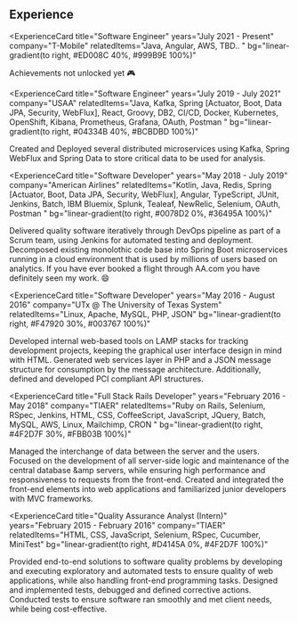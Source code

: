 ## Experience

<ExperienceCard
  title="Software Engineer"
  years="July 2021 - Present"
  company="T-Mobile"
  relatedItems="Java, Angular, AWS, TBD..
"
  bg="linear-gradient(to right, #ED008C 40%, #999B9E 100%)"
>
  Achievements not unlocked yet 🎮
</ExperienceCard>

<ExperienceCard
  title="Software Engineer"
  years="July 2019 - July 2021"
  company="USAA"
  relatedItems="Java, Kafka, Spring [Actuator, Boot, Data JPA, Security, WebFlux], React, Groovy, DB2, CI/CD, Docker, Kubernetes, OpenShift, Kibana, Prometheus, Grafana, OAuth, Postman
"
  bg="linear-gradient(to right, #04334B 40%, #BCBDBD 100%)"
>
  Created and Deployed several distributed microservices using Kafka, Spring WebFlux and Spring Data to store critical data to be used for analysis.
</ExperienceCard>

<ExperienceCard
  title="Software Developer"
  years="May 2018 - July 2019"
  company="American Airlines"
  relatedItems="Kotlin, Java, Redis, Spring [Actuator, Boot, Data JPA, Security, WebFlux], Angular, TypeScript, JUnit, Jenkins, Batch, IBM Bluemix, Splunk, Tealeaf, NewRelic, Selenium, OAuth, Postman
"
  bg="linear-gradient(to right, #0078D2 0%, #36495A 100%)"
>
  Delivered quality software iteratively through DevOps pipeline as part of a Scrum team, using Jenkins for automated testing and deployment. Decomposed existing monolothic code base into Spring Boot microservices running in a cloud environment that is used by millions of users based on analytics. If you have ever booked a flight through AA.com you have definitely seen my work. 😄
</ExperienceCard>

<ExperienceCard
  title="Software Developer"
  years="May 2016 - August 2016"
  company="UTx @ The University of Texas System"
  relatedItems="Linux, Apache, MySQL, PHP, JSON"
  bg="linear-gradient(to right, #F47920 30%, #003767 100%)"
>
  Developed internal web-based tools on LAMP stacks for tracking development projects, keeping the graphical user interface design in mind with HTML. Generated web services layer in PHP and a JSON message structure for consumption by the message architecture.  Additionally, defined and developed PCI compliant API structures.
</ExperienceCard>

<ExperienceCard
  title="Full Stack Rails Developer"
  years="February 2016 - May 2018"
  company="TIAER"
  relatedItems="Ruby on Rails, Selenium, RSpec, Jenkins, HTML, CSS, CoffeeScript, JavaScript, JQuery, Batch, MySQL, AWS, Linux, Mailchimp, CRON
"
  bg="linear-gradient(to right, #4F2D7F 30%, #FBB03B 100%)"
>
  Managed the interchange of data between the server and the users. Focused on the development of all server-side logic and maintenance of the central database &amp servers, while ensuring high performance and responsiveness to requests from the front-end. Created and integrated the front-end elements into web applications and familiarized junior developers with MVC frameworks.
</ExperienceCard>

<ExperienceCard
  title="Quality Assurance Analyst (Intern)"
  years="February 2015 - February 2016"
  company="TIAER"
  relatedItems="HTML, CSS, JavaScript, Selenium, RSpec, Cucumber, MiniTest"
  bg="linear-gradient(to right, #D4145A 0%, #4F2D7F 100%)"
>
  Provided end-to-end solutions to software quality problems by developing and executing exploratory and automated tests to ensure quality of web applications, while also handling front-end programming tasks. Designed and implemented tests, debugged and defined corrective actions. Conducted tests to ensure software ran smoothly and met client needs, while being cost-effective.
</ExperienceCard>
